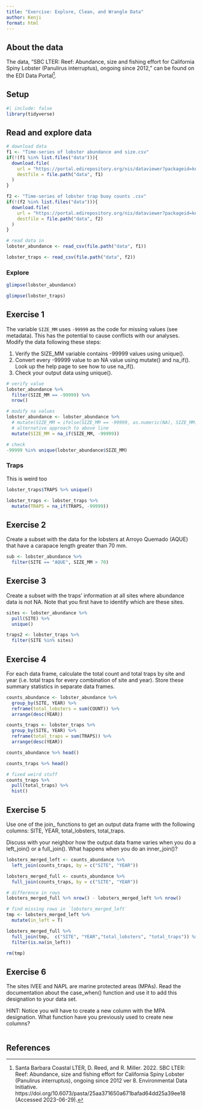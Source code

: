 ```yaml
---
title: "Exercise: Explore, Clean, and Wrangle Data"
author: Kenji
format: html
---
```

## About the data

The data, "SBC LTER: Reef: Abundance, size and fishing effort for California Spiny Lobster (Panulirus interruptus), ongoing since 2012," can be found on the EDI Data Portal[^1].

## Setup

```r
#| include: false
library(tidyverse)

```

## Read and explore data

```r
# download data
f1 <- "Time-series of lobster abundance and size.csv"
if(!(f1 %in% list.files("data"))){
  download.file(
    url = "https://portal.edirepository.org/nis/dataviewer?packageid=knb-lter-sbc.77.8&entityid=f32823fba432f58f66c06b589b7efac6",
    destfile = file.path("data", f1)
  )
}

f2 <- "Time-series of lobster trap buoy counts .csv"
if(!(f2 %in% list.files("data"))){
  download.file(
    url = "https://portal.edirepository.org/nis/dataviewer?packageid=knb-lter-sbc.77.8&entityid=66dd61c75bda17c23a3bce458c56ed84",
    destfile = file.path("data", f2)
  )
}

# read data in
lobster_abundance <- read_csv(file.path("data", f1))

lobster_traps <- read_csv(file.path("data", f2))
```
### Explore

```r
glimpse(lobster_abundance)
```

```r
glimpse(lobster_traps)
```




## Exercise 1 

The variable `SIZE_MM` uses `-99999` as the code for missing values (see metadata). This has the potential to cause conflicts with our analyses. Modify the data following these steps:

1. Verify the SIZE_MM variable contains -99999 values using unique().
2. Convert every -99999 value to an NA value using mutate() and na_if(). Look up the help page to see how to use na_if().
3. Check your output data using unique().

```r
# verify value
lobster_abundance %>%
  filter(SIZE_MM == -99999) %>%
  nrow()
```
```r
# modify na values
lobster_abundance <- lobster_abundance %>%
  # mutate(SIZE_MM = ifelse(SIZE_MM == -99999, as.numeric(NA), SIZE_MM)) %>%
  # alternative approach to above line
  mutate(SIZE_MM = na_if(SIZE_MM, -99999))
```

```r
# check
-99999 %in% unique(lobster_abundance$SIZE_MM)
```
### Traps

This is weird too

```r
lobster_traps$TRAPS %>% unique()
```

```r
lobster_traps <- lobster_traps %>%
  mutate(TRAPS = na_if(TRAPS, -99999))
```


## Exercise 2

Create a subset with the data for the lobsters at Arroyo Quemado (AQUE) that have a carapace length greater than 70 mm.

```r
sub <- lobster_abundance %>%
  filter(SITE == "AQUE", SIZE_MM > 70)

```


## Exercise 3

Create a subset with the traps’ information at all sites where abundance data is not NA. Note that you first have to identify which are these sites.

```r
sites <- lobster_abundance %>%
  pull(SITE) %>%
  unique()

traps2 <- lobster_traps %>%
  filter(SITE %in% sites)
```

## Exercise 4

For each data frame, calculate the total count and total traps by site and year (i.e. total traps for every combination of site and year). Store these summary statistics in separate data frames.

```r
counts_abundance <- lobster_abundance %>%
  group_by(SITE, YEAR) %>%
  reframe(total_lobsters = sum(COUNT)) %>%
  arrange(desc(YEAR))

counts_traps <- lobster_traps %>%
  group_by(SITE, YEAR) %>%
  reframe(total_traps = sum(TRAPS)) %>%
  arrange(desc(YEAR))

counts_abundance %>% head()
```

```r
counts_traps %>% head()
```

```r
# fixed weird stuff
counts_traps %>%
  pull(total_traps) %>%
  hist()
```


## Exercise 5

Use one of the join_ functions to get an output data frame with the following columns: SITE, YEAR, total_lobsters, total_traps.

Discuss with your neighbor how the output data frame varies when you do a left_join() or a full_join(). What happens when you do an inner_join()?

```r
lobsters_merged_left <- counts_abundance %>%
  left_join(counts_traps, by = c("SITE", "YEAR"))

lobsters_merged_full <- counts_abundance %>%
  full_join(counts_traps, by = c("SITE", "YEAR"))
```

```r
# difference in rows
lobsters_merged_full %>% nrow() - lobsters_merged_left %>% nrow() 
```
```r
# find missing rows in `lobsters_merged_left`
tmp <- lobsters_merged_left %>%
  mutate(in_left = T)

lobsters_merged_full %>%
  full_join(tmp,  c("SITE", "YEAR","total_lobsters", "total_traps")) %>%
  filter(is.na(in_left))

rm(tmp)
```

## Exercise 6

The sites IVEE and NAPL are marine protected areas (MPAs). Read the documentation about the case_when() function and use it to add this designation to your data set.

HINT: Notice you will have to create a new column with the MPA designation. What function have you previously used to create new columns?

```r

```


## References
[^1]: Santa Barbara Coastal LTER, D. Reed, and R. Miller. 2022. SBC LTER: Reef: Abundance, size and fishing effort for California Spiny Lobster (Panulirus interruptus), ongoing since 2012 ver 8. Environmental Data Initiative. https://doi.org/10.6073/pasta/25aa371650a671bafad64dd25a39ee18 (Accessed 2023-06-29).